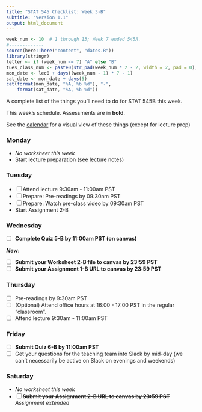 ```yaml
---
title: "STAT 545 Checklist: Week 3-B"
subtitle: "Version 1.1"
output: html_document
---
```


```r
week_num <- 10  # 1 through 13; Week 7 ended 545A.
#-------------
source(here::here("content", "dates.R"))
library(stringr)
letter <- if (week_num <= 7) "A" else "B"
tues_class_num <- paste0(str_pad(week_num * 2 - 2, width = 2, pad = 0), letter)
mon_date <- lec0 + days((week_num - 1) * 7 - 1)
sat_date <- mon_date + days(5)
cat(format(mon_date, "%A, %b %d"), "-", 
    format(sat_date, "%A, %b %d"))
```

A complete list of the things you'll need to do for STAT 545B this week.

This week's schedule. Assessments are in __bold__. 

See the [calendar](https://stat545.stat.ubc.ca/calendar) for a visual view of these things (except for lecture prep)

### Monday

- _No worksheet this week_
- Start lecture preparation (see lecture notes)

### Tuesday

- [ ] Attend lecture 9:30am - 11:00am PST
- [ ] Prepare: Pre-readings by 09:30am PST
- [ ] Prepare: Watch pre-class video by 09:30am PST
- Start Assignment 2-B

### Wednesday

- [ ] __Complete Quiz 5-B by 11:00am PST (on canvas)__

**_New_**:

- [ ] __Submit your Worksheet 2-B file to canvas by 23:59 PST__
- [ ] __Submit your Assignment 1-B URL to canvas by 23:59 PST__

### Thursday

- [ ] Pre-readings by 9:30am PST
- [ ] (Optional) Attend office hours at 16:00 - 17:00 PST in the regular "classroom".
- [ ] Attend lecture 9:30am - 11:00am PST

### Friday

- [ ] __Submit Quiz 6-B by 11:00am PST__
- [ ] Get your questions for the teaching team into Slack by mid-day (we can't necessarily be active on Slack on evenings and weekends)

### Saturday

- _No worksheet this week_
- [ ] ~~__Submit your Assignment 2-B URL to canvas by 23:59 PST__~~ _Assignment extended_